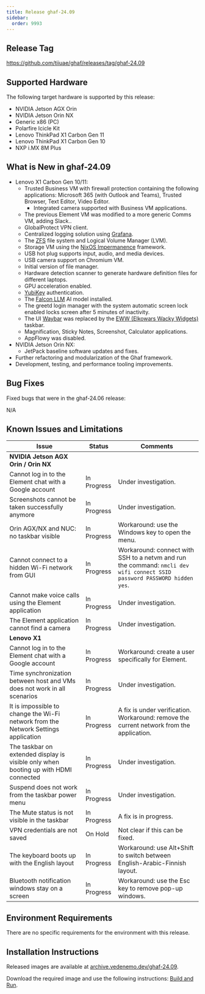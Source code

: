 ```yaml
---
title: Release ghaf-24.09
sidebar:
  order: 9993
---
```


## Release Tag

https://github.com/tiiuae/ghaf/releases/tag/ghaf-24.09

## Supported Hardware

The following target hardware is supported by this release:

- NVIDIA Jetson AGX Orin
- NVIDIA Jetson Orin NX
- Generic x86 (PC)
- Polarfire Icicle Kit
- Lenovo ThinkPad X1 Carbon Gen 11
- Lenovo ThinkPad X1 Carbon Gen 10
- NXP i.MX 8M Plus

## What is New in ghaf-24.09

- Lenovo X1 Carbon Gen 10/11:
  - Trusted Business VM with firewall protection containing the following applications: Microsoft 365 (with Outlook and Teams), Trusted Browser, Text Editor, Video Editor.
    - Integrated camera supported with Business VM applications.
  - The previous Element VM was modified to a more generic Comms VM, adding Slack..
  - GlobalProtect VPN client.
  - Centralized logging solution using [Grafana](https://grafana.com/grafana/).
  - The [ZFS](https://docs.oracle.com/cd/E19253-01/819-5461/zfsover-2/) file system and Logical Volume Manager (LVM).
  - Storage VM using the [NixOS Impermanence](https://github.com/nix-community/impermanence) framework.
  - USB hot plug supports input, audio, and media devices.
  - USB camera support on Chromium VM.
  - Initial version of file manager.
  - Hardware detection scanner to generate hardware definition files for different laptops.
  - GPU acceleration enabled.
  - [YubiKey](https://www.yubico.com/products/) authentication.
  - The [Falcon LLM](https://falconllm.tii.ae/falcon-models.html) AI model installed.
  - The greetd login manager with the system automatic screen lock enabled locks screen after 5 minutes of inactivity.
  - The UI [Waybar](https://github.com/Alexays/Waybar) was replaced by the [EWW (Elkowars Wacky Widgets)](https://github.com/elkowar/eww) taskbar.
  - Magnification, Sticky Notes, Screenshot, Calculator applications.
  - AppFlowy was disabled.
- NVIDIA Jetson Orin NX:
  - JetPack baseline software updates and fixes.
- Further refactoring and modularization of the Ghaf framework.
- Development, testing, and performance tooling improvements.

## Bug Fixes

Fixed bugs that were in the ghaf-24.06 release:

N/A

## Known Issues and Limitations

| Issue                                                                               | Status      | Comments                                                                                                                 |
| ----------------------------------------------------------------------------------- | ----------- | ------------------------------------------------------------------------------------------------------------------------ |
| **NVIDIA Jetson AGX Orin / Orin NX**                                                |             |                                                                                                                          |
| Cannot log in to the Element chat with a Google account                             | In Progress | Under investigation.                                                                                                     |
| Screenshots cannot be taken successfully anymore                                    | In Progress | Under investigation.                                                                                                     |
| Orin AGX/NX and NUC: no taskbar visible                                             | In Progress | Workaround: use the Windows key to open the menu.                                                                        |
| Cannot connect to a hidden Wi-Fi network from GUI                                   | In Progress | Workaround: connect with SSH to a netvm and run the command: `nmcli dev wifi connect SSID password PASSWORD hidden yes`. |
| Cannot make voice calls using the Element application                               | In Progress | Under investigation.                                                                                                     |
| The Element application cannot find a camera                                        | In Progress | Under investigation.                                                                                                     |
| **Lenovo X1**                                                                       |             |                                                                                                                          |
| Cannot log in to the Element chat with a Google account                             | In Progress | Workaround: create a user specifically for Element.                                                                      |
| Time synchronization between host and VMs does not work in all scenarios            | In Progress | Under investigation.                                                                                                     |
| It is impossible to change the Wi-Fi network from the Network Settings application  | In Progress | A fix is under verification. Workaround: remove the current network from the application.                                |
| The taskbar on extended display is visible only when booting up with HDMI connected | In Progress | Under investigation.                                                                                                     |
| Suspend does not work from the taskbar power menu                                   | In Progress | Under investigation.                                                                                                     |
| The Mute status is not visible in the taskbar                                       | In Progress | A fix is in progress.                                                                                                    |
| VPN credentials are not saved                                                       | On Hold     | Not clear if this can be fixed.                                                                                          |
| The keyboard boots up with the English layout                                       | In Progress | Workaround: use Alt+Shift to switch between English-Arabic-Finnish layout.                                               |
| Bluetooth notification windows stay on a screen                                     | In Progress | Workaround: use the Esc key to remove pop-up windows.                                                                    |

## Environment Requirements

There are no specific requirements for the environment with this release.

## Installation Instructions

Released images are available at [archive.vedenemo.dev/ghaf-24.09](https://archive.vedenemo.dev/ghaf-24.09/).

Download the required image and use the following instructions: [Build and Run](/ghaf/dev/ref/build_and_run).
